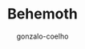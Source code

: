 ---
title: "Behemoth"
excerpt: "Two lanky tube-kids get to visit Behemoth and buy something from an Earther junk-shop. What will they find?"
tags: ["post","energy"]
author: gonzalo-coelho
image: "https://cdn.shopify.com/s/files/1/0589/1483/2562/files/bitterfly-banner-large.png?v=1698267636"
---